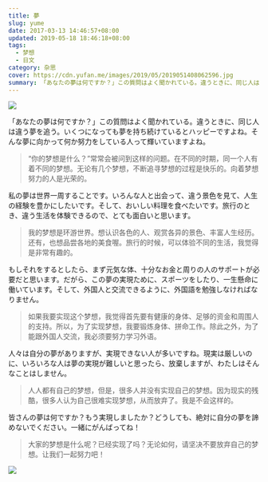 ```yaml
---
title: 夢
slug: yume
date: 2017-03-13 14:46:57+08:00
updated: 2019-05-18 18:46:18+08:00
tags:
  - 梦想
  - 日文
category: 杂思
cover: https://cdn.yufan.me/images/2019/05/2019051408062596.jpg
summary: 「あなたの夢は何ですか？」この質問はよく聞かれている。違うときに、同じ人は違う夢を追う。いくつになっても夢を持ち続けているとハッピーですよね。
---
```


![](https://cdn.yufan.me/images/2019/05/2019051408021050.jpg)

「あなたの夢は何ですか？」この質問はよく聞かれている。違うときに、同じ人は違う夢を追う。いくつになっても夢を持ち続けているとハッピーですよね。そんな夢に向かって何か努力をしている人って輝いていますよね。

> “你的梦想是什么？”常常会被问到这样的问题。在不同的时期，同一个人有着不同的梦想。无论有几个梦想，不断追寻梦想的过程是快乐的。向着梦想努力的人是光荣的。

私の夢は世界一周することです。いろんな人と出会って、違う景色を見て、人生の経験を豊かにしたいです。そして、おいしい料理を食べたいです。旅行のとき、違う生活を体験できるので、とても面白いと思います。

> 我的梦想是环游世界。想认识各色的人、观赏各异的景色、丰富人生经历。还有，也想品尝各地的美食喔。旅行的时候，可以体验不同的生活，我觉得是非常有趣的。

もしそれをするとしたら、まず元気な体、十分なお金と周りの人のサポートが必要だと思います。だがら、この夢の実現ために、スポーツをしたり、一生懸命に働いています。そして、外国人と交流できるように、外国語を勉強しなければなりません。

> 如果我要实现这个梦想，我觉得首先要有健康的身体、足够的资金和周围人的支持。所以，为了实现梦想，我要锻炼身体、拼命工作。除此之外，为了能跟外国人交流，我必须要努力学习外语。

人々は自分の夢がありますが、実現できない人が多いですね。現実は厳しいのに、いろいろな人は夢の実現が難しいと思ったら、放棄しますが、わたしはそんなことはしません。

> 人人都有自己的梦想，但是，很多人并没有实现自己的梦想。因为现实的残酷，很多人认为自己很难实现梦想，从而放弃了。我是不会这样的。

皆さんの夢は何ですか？もう実現しましたか？どうしても、絶対に自分の夢を諦めないでください。一緒にがんばってね！

> 大家的梦想是什么呢？已经实现了吗？无论如何，请坚决不要放弃自己的梦想。让我们一起努力吧！

![](https://cdn.yufan.me/images/2019/05/2019051408020581.jpg)
